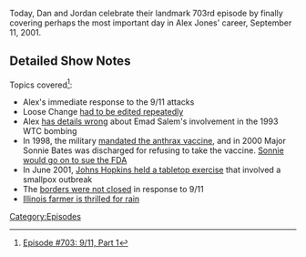 {{DEFAULTSORT:
    #_EPISODE_0703:9/11, Part 1
}}{{Episode
    | title           = 9/11, Part 1
    | caption         = [https://knowledgefight.libsyn.com/703-911-part-1 Listen to this episode on Libsyn]
    | episodeNumber   = 703
    | length          = 02:06:15
    | airDate         = July 18, 2022
    | previousEpisode = [[702: July 11-12, 2022]]
    | nextEpisode     = [[704: 9/11, Part 2]]
}}

{{Stub}}

Today, Dan and Jordan celebrate their landmark 703rd episode by finally covering perhaps the most important day in Alex Jones' career, September 11, 2001.

==Detailed Show Notes==

Topics covered<ref>[https://knowledgefight.com/research/2022/7/17/episode-703-911-part-1 Episode #703: 9/11, Part 1]</ref>:

*Alex's immediate response to the 9/11 attacks
*Loose Change [http://www.slate.com/articles/news_and_politics/trutherism/2011/09/the_rise_of_truth.html had to be edited repeatedly]
*Alex [https://www.latimes.com/archives/la-xpm-1995-03-08-mn-40189-story.html has details wrong] about Emad Salem's involvement in the 1993 WTC bombing
*In 1998, the military [https://www.latimes.com/archives/la-xpm-2000-mar-31-mn-14533-story.html mandated the anthrax vaccine], and in 2000 Major Sonnie Bates was discharged for refusing to take the vaccine. [https://www.washingtonpost.com/archive/politics/2001/05/03/lawsuit-on-anthrax-vaccinations-targets-fda-role/4829b3a5-48e4-4833-911e-e7ea5a072595/ Sonnie would go on to sue the FDA]
*In June 2001, [https://www.centerforhealthsecurity.org/our-work/exercises/2001_dark-winter/about.html Johns Hopkins held a tabletop exercise] that involved a smallpox outbreak
*The [https://www.wilsoncenter.org/article/the-lessons-post-911-border-management borders were not closed] in response to 9/11
*[https://brownfieldagnews.com/news/rain-comes-at-optimal-time-for-illinois-farmer/ Illinois farmer is thrilled for rain]

[[Category:Episodes]]
